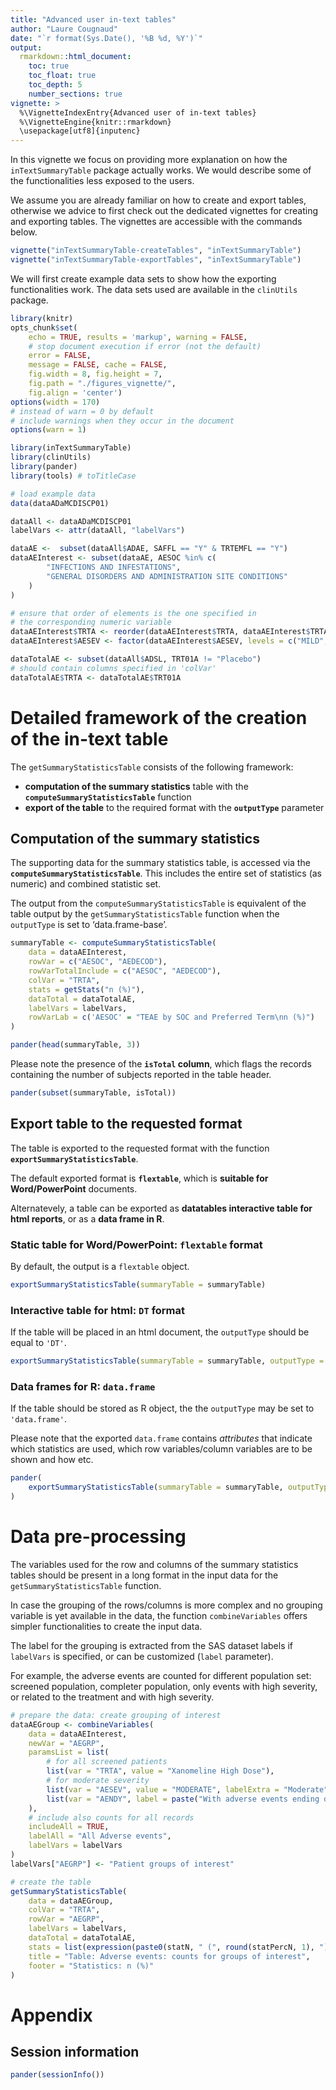 ```yaml
---
title: "Advanced user in-text tables"
author: "Laure Cougnaud"
date: "`r format(Sys.Date(), '%B %d, %Y')`"
output: 
  rmarkdown::html_document:
    toc: true
    toc_float: true
    toc_depth: 5
    number_sections: true
vignette: >
  %\VignetteIndexEntry{Advanced user of in-text tables}
  %\VignetteEngine{knitr::rmarkdown}
  \usepackage[utf8]{inputenc}
---
```


In this vignette we focus on providing more explanation on how
the `inTextSummaryTable` package actually works. We would describe some of the
functionalities less exposed to the users.

We assume you are already familiar on how to create and export tables, otherwise
we advice to first check out the dedicated vignettes for creating and
exporting tables. The vignettes are accessible with the commands below.

```r

vignette("inTextSummaryTable-createTables", "inTextSummaryTable")
vignette("inTextSummaryTable-exportTables", "inTextSummaryTable")

```

We will first create example data sets to show how the exporting functionalities
work. The data sets used are available in the `clinUtils` package.


```r

library(knitr)
opts_chunk$set(
    echo = TRUE, results = 'markup', warning = FALSE, 
    # stop document execution if error (not the default)
    error = FALSE, 
    message = FALSE, cache = FALSE,
    fig.width = 8, fig.height = 7,
    fig.path = "./figures_vignette/",
    fig.align = 'center')
options(width = 170)
# instead of warn = 0 by default
# include warnings when they occur in the document
options(warn = 1)

```

```r

library(inTextSummaryTable)
library(clinUtils)
library(pander)
library(tools) # toTitleCase

```

```r

# load example data
data(dataADaMCDISCP01)

dataAll <- dataADaMCDISCP01
labelVars <- attr(dataAll, "labelVars")

```


```r

dataAE <-  subset(dataAll$ADAE, SAFFL == "Y" & TRTEMFL == "Y")
dataAEInterest <- subset(dataAE, AESOC %in% c(
        "INFECTIONS AND INFESTATIONS",
        "GENERAL DISORDERS AND ADMINISTRATION SITE CONDITIONS"
    )
)

# ensure that order of elements is the one specified in 
# the corresponding numeric variable
dataAEInterest$TRTA <- reorder(dataAEInterest$TRTA, dataAEInterest$TRTAN)
dataAEInterest$AESEV <- factor(dataAEInterest$AESEV, levels = c("MILD", "MODERATE"))

dataTotalAE <- subset(dataAll$ADSL, TRT01A != "Placebo")
# should contain columns specified in 'colVar'
dataTotalAE$TRTA <- dataTotalAE$TRT01A 


```

# Detailed framework of the creation of the in-text table

The `getSummaryStatisticsTable` consists of the following framework:

* **computation of the summary statistics** table with the
  **`computeSummaryStatisticsTable`** function
* **export of the table** to the required format with the **`outputType`**
  parameter

## Computation of the summary statistics

The supporting data for the summary statistics table, is accessed via the
**`computeSummaryStatisticsTable`**. This includes the entire set of
statistics (as numeric) and combined statistic set.

The output from the `computeSummaryStatisticsTable` is equivalent of the table
output by the `getSummaryStatisticsTable` function when the `outputType` is set
to 'data.frame-base'.

```r

summaryTable <- computeSummaryStatisticsTable(
    data = dataAEInterest,
    rowVar = c("AESOC", "AEDECOD"),
    rowVarTotalInclude = c("AESOC", "AEDECOD"),
    colVar = "TRTA",
    stats = getStats("n (%)"),
    dataTotal = dataTotalAE,
    labelVars = labelVars,
    rowVarLab = c('AESOC' = "TEAE by SOC and Preferred Term\nn (%)")
)

pander(head(summaryTable, 3))

```	

Please note the presence of the **`isTotal` column**, which flags the records
containing the number of subjects reported in the table header.

```r

pander(subset(summaryTable, isTotal))

```	

## Export table to the requested format

The table is exported to the requested format with
the function **`exportSummaryStatisticsTable`**.

The default exported format is **`flextable`**, which is **suitable for
Word/PowerPoint** documents.

Alternatevely, a table can be exported as **datatables interactive table for
html reports**, or as a **data frame in R**.

### Static table for Word/PowerPoint: `flextable` format

By default, the output is a `flextable` object.

```r

exportSummaryStatisticsTable(summaryTable = summaryTable)

```	

### Interactive table for html: `DT` format

If the table will be placed in an html document, the `outputType` should be
equal to `'DT'`.

```r

exportSummaryStatisticsTable(summaryTable = summaryTable, outputType = "DT")

```	

### Data frames for R: `data.frame`

If the table should be stored as R object, the the `outputType` may be set
to `'data.frame'`.

Please note that the exported `data.frame` contains _attributes_ that indicate
which statistics are used, which row variables/column variables are to be shown
and how etc.

```r

pander(
    exportSummaryStatisticsTable(summaryTable = summaryTable, outputType = "data.frame")
)

```	


# Data pre-processing

The variables used for the row and columns of the summary statistics tables
should be present in a long format in the input data for the
`getSummaryStatisticsTable` function.

In case the grouping of the rows/columns is more complex and no grouping
variable is yet available in the data, the function `combineVariables` offers
simpler functionalities to create the input data.

The label for the grouping is extracted from the SAS dataset labels if
`labelVars` is specified, or can be customized (`label` parameter).

For example, the adverse events are counted for different population set:
screened population, completer population, only events with high severity, or
related to the treatment and with high severity.

```r

# prepare the data: create grouping of interest
dataAEGroup <- combineVariables(
    data = dataAEInterest,
    newVar = "AEGRP",
    paramsList = list(
        # for all screened patients
        list(var = "TRTA", value = "Xanomeline High Dose"),
        # for moderate severity
        list(var = "AESEV", value = "MODERATE", labelExtra = "Moderate"),
        list(var = "AENDY", label = paste("With adverse events ending date"))
    ),
    # include also counts for all records
    includeAll = TRUE,
    labelAll = "All Adverse events", 
    labelVars = labelVars
)
labelVars["AEGRP"] <- "Patient groups of interest"

# create the table
getSummaryStatisticsTable(
    data = dataAEGroup,
    colVar = "TRTA", 
    rowVar = "AEGRP", 
    labelVars = labelVars,
    dataTotal = dataTotalAE,
    stats = list(expression(paste0(statN, " (", round(statPercN, 1), ")"))),
    title = "Table: Adverse events: counts for groups of interest",
    footer = "Statistics: n (%)"
)

```

# Appendix

## Session information

```r

pander(sessionInfo())

```